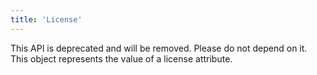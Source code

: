 ```yaml
---
title: 'License'
---
```



This API is deprecated and will be removed. Please do not depend on it. This object represents the value of a license attribute.
